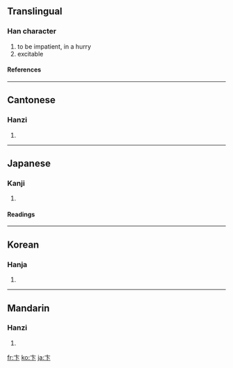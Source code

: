 ==Translingual==
===Han character===
{{Han char|rn=25|rad=卜|as=02|sn=4|four=0023<sub>0</sub>|canj=卜卜 (YY)}}
# to be impatient, in a hurry
# excitable
====References====
{{Han ref|kx=0157.280|dkj=02778|dj=0361.170|hdz=10092.030|uh=535E|ud=21342|bh=A4CB|bd=42187}}
----
==Cantonese==
===Hanzi===
{{yue-hanzi|jyut=|y=bin6}}
# {{defn|Cantonese}}
----
==Japanese==
===Kanji===
{{ja-kanji|grade=|rs=卜02}}
# {{defn|Japanese}} 
====Readings====
{{ja-readings|on=[[へん]] (hen), [[はん]] (han), [[べん]] (ben)|kun=[[のり]] (nori)}}
----
==Korean==
===Hanja===
{{ko-hanja|hangeul=변|rv=byeon|mr=pyŏn}}
# {{defn|Korean}}
----
==Mandarin==
===Hanzi===
{{cmn-hanzi|pin=[[biàn]] ([[bian4]])|wg=pien<sup>4</sup>}}
# {{defn|Mandarin}}

[[fr:卞]]
[[ko:卞]]
[[ja:卞]]